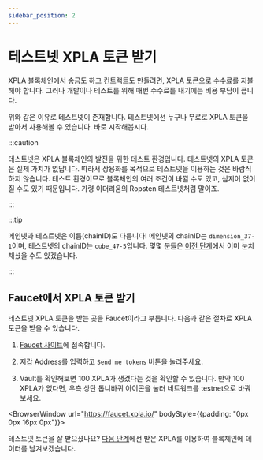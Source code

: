 ```yaml
---
sidebar_position: 2
---
```


# 테스트넷 XPLA 토큰 받기


XPLA 블록체인에서 송금도 하고 컨트랙트도 만들려면, XPLA 토큰으로 수수료를 지불해야 합니다. 그러나 개발이나 테스트를 위해 매번 수수료를 내기에는 비용 부담이 큽니다.

위와 같은 이유로 테스트넷이 존재합니다. 테스트넷에선 누구나 무료로 XPLA 토큰을 받아서 사용해볼 수 있습니다. 바로 시작해봅시다.

:::caution

테스트넷은 XPLA 블록체인의 발전을 위한 테스트 환경입니다. 테스트넷의 XPLA 토큰은 실제 가치가 없답니다. 따라서 상용화를 목적으로 테스트넷을 이용하는 것은 바람직하지 않습니다. 테스트 환경이므로 블록체인의 여러 조건이 바뀔 수도 있고, 심지어 없어질 수도 있기 때문입니다. 가령 이더리움의 Ropsten 테스트넷처럼 말이죠.

:::

:::tip

메인넷과 테스트넷은 이름(chainID)도 다릅니다! 메인넷의 chainID는 `dimension_37-1`이며, 테스트넷의 chainID는 `cube_47-5`입니다. 몇몇 분들은 [이전 단계](/docs/settings/create-wallet/create-wallet-with-js#runjs)에서 이미 눈치채셨을 수도 있겠습니다.

:::

## Faucet에서 XPLA 토큰 받기

테스트넷 XPLA 토큰을 받는 곳을 Faucet이라고 부릅니다. 다음과 같은 절차로 XPLA 토큰을 받을 수 있습니다.

1. [Faucet 사이트](https://faucet.xpla.io/)에 접속합니다.

2. 지갑 Address를 입력하고 `Send me tokens` 버튼을 눌러주세요.

3. Vault를 확인해보면 100 XPLA가 생겼다는 것을 확인할 수 있습니다. 만약 100 XPLA가 없다면, 우측 상단 톱니바퀴 아이콘을 눌러 네트워크를 testnet으로 바꿔보세요.

<BrowserWindow url="https://faucet.xpla.io/" bodyStyle={{padding: "0px 0px 16px 0px"}}>
<div className="flex justify-end">
    <VaultImgCard imgSrc="/xpla-academy-dev/img/2-settings/get-token.png" />
</div>
</BrowserWindow>

테스트넷 토큰을 잘 받으셨나요? [다음 단계](/docs/settings/create-testnet-transaction/send-tx)에선 받은 XPLA를 이용하여 블록체인에 데이터를 남겨보겠습니다.
